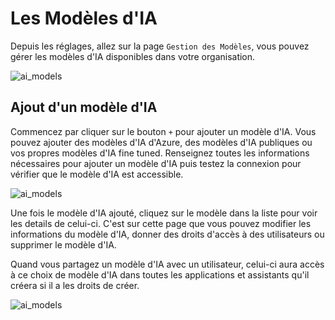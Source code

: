 
# Les Modèles d'IA

Depuis les réglages, allez sur la page `Gestion des Modèles`, vous pouvez gérer les modèles d'IA disponibles dans votre organisation.

![ai_models](@public/settings/model.png)

## Ajout d'un modèle d'IA

Commencez par cliquer sur le bouton `+` pour ajouter un modèle d'IA. Vous pouvez ajouter des modèles d'IA d'Azure, des modèles d'IA publiques ou vos propres modèles d'IA fine tuned.
Renseignez toutes les informations nécessaires pour ajouter un modèle d'IA puis testez la connexion pour vérifier que le modèle d'IA est accessible.

![ai_models](@public/settings/model-add.png)

Une fois le modèle d'IA ajouté, cliquez sur le modèle dans la liste pour voir les details de celui-ci. C'est sur cette page que vous pouvez modifier les informations du modèle d'IA, donner des droits d'accès à des utilisateurs ou supprimer le modèle d'IA.

<Callout type="info">
Quand vous partagez un modèle d'IA avec un utilisateur, celui-ci aura accès à ce choix de modèle d'IA dans toutes les applications et assistants qu'il créera si il a les droits de créer.
</Callout>

![ai_models](@public/settings/model-update.png)
